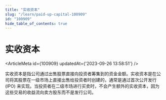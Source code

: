 ```yaml
---
title: "实收资本"
slug: "/learn/paid-up-capital-100909"
id: "100909"
hide_table_of_contents: true
---
```



# 实收资本

<ArticleMeta id={100909} updatedAt={'2023-09-26 13:58:51'} />
<div className='border-solid border-b border-t-0 my-4 border-[var(--ifm-color-gray-300)]' />

实收资本是指公司通过出售股票直接向投资者筹集到的资金金额。实收资本是在公司将其股票在一级市场上直接出售给投资者时创建的，通常是通过首次公开发行 (IPO) 来实现。当投资者在二级市场进行买卖时，不会产生额外的实收资本，因为这些交易的收益流向卖方股东而不是发行公司。
